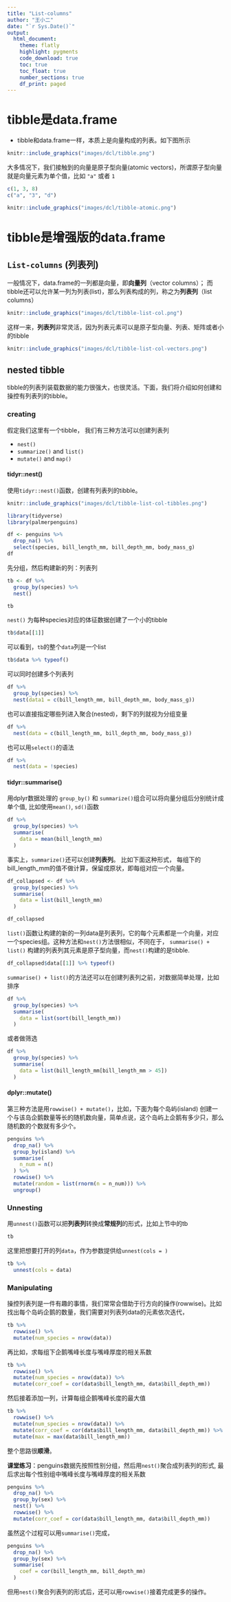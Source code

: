 ```yaml
---
title: "List-columns"
author: "王小二"
date: "`r Sys.Date()`"
output: 
  html_document:
    theme: flatly
    highlight: pygments
    code_download: true
    toc: true
    toc_float: true
    number_sections: true
    df_print: paged
---
```




# tibble是data.frame

- tibble和data.frame一样，本质上是向量构成的列表。如下图所示

```r
knitr::include_graphics("images/dcl/tibble.png")
```



大多情况下，我们接触到的向量是原子型向量(atomic vectors)，所谓原子型向量就是向量元素为单个值，比如 `"a"` 或者 `1`

```r
c(1, 3, 8)
c("a", "3", "d")
```

```r
knitr::include_graphics("images/dcl/tibble-atomic.png")
```





# tibble是增强版的data.frame

## `List-columns` (列表列) 

一般情况下，data.frame的一列都是向量，即**向量列**（vector columns）；
而tibble还可以允许某一列为列表(list)，那么列表构成的列，称之为**列表列**（list columns）

```r
knitr::include_graphics("images/dcl/tibble-list-col.png")
```

这样一来，**列表列**非常灵活，因为列表元素可以是原子型向量、列表、矩阵或者小的tibble


```r
knitr::include_graphics("images/dcl/tibble-list-col-vectors.png")
```




## nested tibble

tibble的列表列装载数据的能力很强大，也很灵活。下面，我们将介绍如何创建和操控有列表列的tibble。

### creating 
假定我们这里有一个tibble， 我们有三种方法可以创建列表列

* `nest()`
* `summarize()` and `list()`
* `mutate()` and `map()`


#### tidyr::nest()
使用`tidyr::nest()`函数，创建有列表列的tibble。 

```r
knitr::include_graphics("images/dcl/tibble-list-col-tibbles.png")
```

```r
library(tidyverse)
library(palmerpenguins)

df <- penguins %>% 
  drop_na() %>% 
  select(species, bill_length_mm, bill_depth_mm, body_mass_g)
df
```

先分组，然后构建新的列：列表列

```r
tb <- df %>% 
  group_by(species) %>% 
  nest()

tb
```

`nest()` 为每种species对应的体征数据创建了一个小的tibble

```r
tb$data[[1]]
```

可以看到，`tb`的整个`data`列是一个list
```r
tb$data %>% typeof()
```

 
可以同时创建多个列表列

```r
df %>% 
  group_by(species) %>% 
  nest(data1 = c(bill_length_mm, bill_depth_mm, body_mass_g))
```


也可以直接指定哪些列进入聚合(nested)，剩下的列就视为分组变量
```r
df %>% 
  nest(data = c(bill_length_mm, bill_depth_mm, body_mass_g))
```

也可以用`select()`的语法
```r
df %>% 
  nest(data = !species)
```


#### tidyr::summarise()

用dplyr数据处理的 `group_by()` 和 `summarize()`组合可以将向量分组后分别统计成单个值, 比如使用`mean()`, `sd()`函数

```r
df %>% 
  group_by(species) %>% 
  summarise(
    data = mean(bill_length_mm)
  )
```


事实上，`summarize()`还可以创建**列表列**。 比如下面这种形式， 每组下的bill_length_mm的值不做计算，保留成原状，即每组对应一个向量。

```r
df_collapsed <- df %>% 
  group_by(species) %>% 
  summarise(
    data = list(bill_length_mm)
  )

df_collapsed
```

`list()`函数让构建的新的一列data是列表列，它的每个元素都是一个向量，对应一个species组。这种方法和`nest()`方法很相似，不同在于，
`summarise() + list()` 构建的列表列其元素是原子型向量，而`nest()`构建的是tibble.

```r
df_collapsed$data[[1]] %>% typeof()
```

`summarise() + list()`的方法还可以在创建列表列之前，对数据简单处理，比如排序
```r
df %>% 
  group_by(species) %>% 
  summarise(
    data = list(sort(bill_length_mm))
  )
```

或者做筛选
```r
df %>% 
  group_by(species) %>% 
  summarise(
    data = list(bill_length_mm[bill_length_mm > 45])
  )
```


#### dplyr::mutate()

第三种方法是用`rowwise() + mutate()`，比如，下面为每个岛屿(island) 创建一个与该岛企鹅数量等长的随机数向量，简单点说，这个岛屿上企鹅有多少只，那么随机数的个数就有多少个。
```r
penguins %>% 
  drop_na() %>% 
  group_by(island) %>% 
  summarise(
    n_num = n()
  ) %>% 
  rowwise() %>% 
  mutate(random = list(rnorm(n = n_num))) %>% 
  ungroup()
```

### Unnesting

用`unnest()`函数可以把**列表列**转换成**常规列**的形式，比如上节中的tb

```r
tb
```

这里把想要打开的列`data`，作为参数提供给`unnest(cols = )` 
```r
tb %>% 
  unnest(cols = data)
```

### Manipulating

操控列表列是一件有趣的事情，我们常常会借助于行方向的操作(rowwise)。比如找出每个岛屿企鹅的数量，我们需要对列表列data的元素依次迭代，

```r
tb %>% 
  rowwise() %>% 
  mutate(num_species = nrow(data))
```

再比如，求每组下企鹅嘴峰长度与嘴峰厚度的相关系数

```r
tb %>% 
  rowwise() %>% 
  mutate(num_species = nrow(data)) %>% 
  mutate(corr_coef = cor(data$bill_length_mm, data$bill_depth_mm)) 
```


然后接着添加一列，计算每组企鹅嘴峰长度的最大值
```r
tb %>% 
  rowwise() %>% 
  mutate(num_species = nrow(data)) %>% 
  mutate(corr_coef = cor(data$bill_length_mm, data$bill_depth_mm)) %>% 
  mutate(max = max(data$bill_length_mm))
```

整个思路很**顺滑**。


**课堂练习**：penguins数据先按照性别分组，然后用`nest()`聚合成列表列的形式, 最后求出每个性别组中嘴峰长度与嘴峰厚度的相关系数
```r
penguins %>% 
  drop_na() %>% 
  group_by(sex) %>% 
  nest() %>% 
  rowwise() %>% 
  mutate(corr_coef = cor(data$bill_length_mm, data$bill_depth_mm)) 
```

虽然这个过程可以用`summarise()`完成，

```r
penguins %>% 
  drop_na() %>% 
  group_by(sex) %>% 
  summarise(
    coef = cor(bill_length_mm, bill_depth_mm)
  )
```

但用`nest()`聚合列表列的形式后，还可以用`rowwise()`接着完成更多的操作。